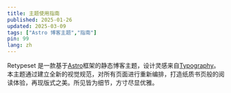 ```yaml
---
title: 主题使用指南
published: 2025-01-26
updated: 2025-03-09
tags: ["Astro 博客主题","指南"]
pin: 99
lang: zh
---
```


Retypeset 是一款基于<a href="https://astro.build/">Astro</a>框架的静态博客主题，设计灵感来自<a href="https://astro-theme-typography.vercel.app/">Typography</a>。本主题通过建立全新的视觉规范，对所有页面进行重新编排，打造纸质书页般的阅读体验，再现版式之美。所见皆为细节，方寸尽显优雅。
